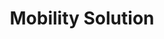 ---
title: 'Mobility Solution'
images: 'https://res.cloudinary.com/dzcwvkzmy/image/upload/v1702466501/Bryan%20and%20Beckley/Vendors%20LOGO/16_nectdj.png'
desc: "Bryan & Beckley mobility solutions enhance business productivity and performance on the go. As a distributor for top global innovators, we provide diverse mobile technologies like handheld computers, tablets, vehicle mounts, wearables, and RFID readers. Our offerings span industries from retail to healthcare. We supply mobile point-of-sale scanners, interactive kiosks, locating systems, and more to retailers. For healthcare, we distribute mobile DNA devices, computers, and temperature monitoring equipment. With strong vendor partnerships and distribution networks across Europe, the Middle East, Africa, and beyond, we deliver cutting-edge mobility products and services tailored to your needs. Our expertise helps solve challenges and drive productivity for mobile workforces"

---